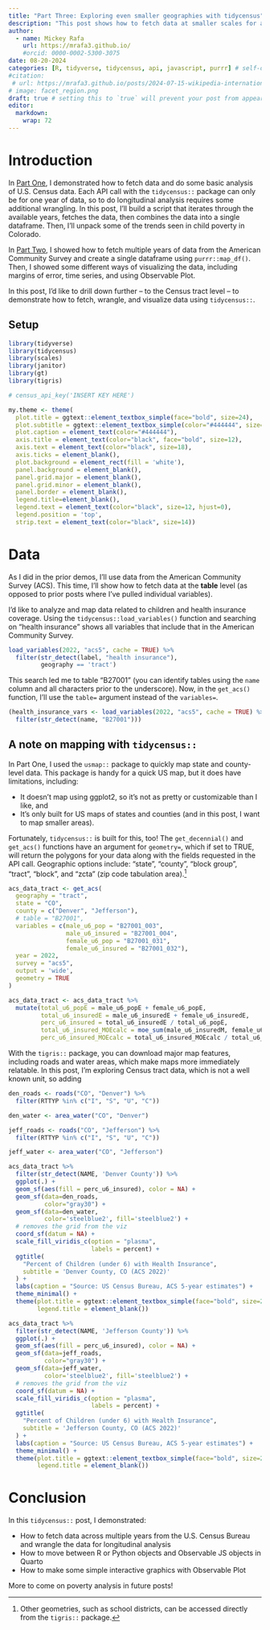 ```yaml
---
title: "Part Three: Exploring even smaller geographies with tidycensus"
description: "This post shows how to fetch data at smaller scales for analysis of Census data"
author:
  - name: Mickey Rafa
    url: https://mrafa3.github.io/
    #orcid: 0000-0002-5300-3075
date: 08-20-2024
categories: [R, tidyverse, tidycensus, api, javascript, purrr] # self-defined categories
#citation: 
 # url: https://mrafa3.github.io/posts/2024-07-15-wikipedia-international-mens-soccer/ 
# image: facet_region.png
draft: true # setting this to `true` will prevent your post from appearing on your listing page until you're ready!
editor: 
  markdown: 
    wrap: 72
---
```


# Introduction

In [Part One](https://mrafa3.github.io/posts/2024-08-13-tidycensus-exploration/), I demonstrated how to fetch data and do some basic analysis of U.S. Census data. Each API call with the `tidycensus::` package can only be for one year of data, so to do longitudinal analysis requires some additional wrangling. In this post, I'll build a script that iterates through the available years, fetches the data, then combines the data into a single dataframe. Then, I'll unpack some of the trends seen in child poverty in Colorado.

In [Part Two](https://mrafa3.github.io/posts/2024-08-20-tidycensus-exploration-pt2/), I showed how to fetch multiple years of data from the American Community Survey and create a single dataframe using `purrr::map_df()`. Then, I showed some different ways of visualizing the data, including margins of error, time series, and using Observable Plot.

In this post, I'd like to drill down further -- to the Census tract level -- to demonstrate how to fetch, wrangle, and visualize data using `tidycensus::`.

## Setup

```r
library(tidyverse)
library(tidycensus)
library(scales)
library(janitor)
library(gt)
library(tigris)

# census_api_key('INSERT KEY HERE')
```

```r
my.theme <- theme(
  plot.title = ggtext::element_textbox_simple(face="bold", size=24),
  plot.subtitle = ggtext::element_textbox_simple(color="#444444", size=14),
  plot.caption = element_text(color="#444444"),
  axis.title = element_text(color="black", face="bold", size=12), 
  axis.text = element_text(color="black", size=18), 
  axis.ticks = element_blank(), 
  plot.background = element_rect(fill = 'white'),
  panel.background = element_blank(),
  panel.grid.major = element_blank(),
  panel.grid.minor = element_blank(),
  panel.border = element_blank(), 
  legend.title=element_blank(), 
  legend.text = element_text(color="black", size=12, hjust=0),
  legend.position = 'top',
  strip.text = element_text(color="black", size=14))
```

# Data

As I did in the prior demos, I'll use data from the American Community Survey (ACS). This time, I'll show how to fetch data at the **table** level (as opposed to prior posts where I've pulled individual variables).

I'd like to analyze and map data related to children and health insurance coverage. Using the `tidycensus::load_variables()` function and searching on "health insurance" shows all variables that include that in the American Community Survey.

```r
load_variables(2022, "acs5", cache = TRUE) %>% 
  filter(str_detect(label, "health insurance"),
         geography == 'tract')
```

This search led me to table "B27001" (you can identify tables using the `name` column and all characters prior to the underscore). Now, in the `get_acs()` function, I'll use the `table=` argument instead of the `variables=`.

```r
(health_insurance_vars <- load_variables(2022, "acs5", cache = TRUE) %>% 
  filter(str_detect(name, "B27001")))
```

## A note on mapping with `tidycensus::`

In Part One, I used the `usmap::` package to quickly map state and county-level data. This package is handy for a quick US map, but it does have limitations, including:

*  It doesn't map using ggplot2, so it's not as pretty or customizable than I like, and
*  It's only built for US maps of states and counties (and in this post, I want to map smaller areas).

Fortunately, `tidycensus::` is built for this, too! The `get_decennial()` and `get_acs()` functions have an argument for `geometry=`, which if set to TRUE, will return the polygons for your data along with the fields requested in the API call. Geographic options include: "state", "county", "block group", "tract", "block", and "zcta" (zip code tabulation area).[^1]

[^1]: Other geometries, such as school districts, can be accessed directly from the `tigris::` package.

```r
acs_data_tract <- get_acs(
  geography = "tract",
  state = "CO",
  county = c("Denver", "Jefferson"),
  # table = "B27001",
  variables = c(male_u6_pop = "B27001_003", 
                male_u6_insured = "B27001_004", 
                female_u6_pop = "B27001_031", 
                female_u6_insured = "B27001_032"),
  year = 2022,
  survey = "acs5",
  output = 'wide',
  geometry = TRUE
)
```
```r
acs_data_tract <- acs_data_tract %>% 
  mutate(total_u6_popE = male_u6_popE + female_u6_popE,
         total_u6_insuredE = male_u6_insuredE + female_u6_insuredE,
         perc_u6_insured = total_u6_insuredE / total_u6_popE,
         total_u6_insured_MOEcalc = moe_sum(male_u6_insuredM, female_u6_insuredM),
         perc_u6_insured_MOEcalc = total_u6_insured_MOEcalc / total_u6_popE)
```

With the `tigris::` package, you can download major map features, including roads and water areas, which make maps more immediately relatable. In this post, I'm exploring Census tract data, which is not a well known unit, so adding 


```r
den_roads <- roads("CO", "Denver") %>% 
  filter(RTTYP %in% c("I", "S", "U", "C"))

den_water <- area_water("CO", "Denver")

jeff_roads <- roads("CO", "Jefferson") %>% 
  filter(RTTYP %in% c("I", "S", "U", "C"))

jeff_water <- area_water("CO", "Jefferson")
```



```r
acs_data_tract %>% 
  filter(str_detect(NAME, 'Denver County')) %>%
  ggplot(.) +
  geom_sf(aes(fill = perc_u6_insured), color = NA) +
  geom_sf(data=den_roads,
          color="gray30") + 
  geom_sf(data=den_water,
          color='steelblue2', fill='steelblue2') + 
  # removes the grid from the viz
  coord_sf(datum = NA) + 
  scale_fill_viridis_c(option = "plasma", 
                       labels = percent) +
  ggtitle(
    "Percent of Children (under 6) with Health Insurance",
    subtitle = 'Denver County, CO (ACS 2022)'
  ) + 
  labs(caption = "Source: US Census Bureau, ACS 5-year estimates") +
  theme_minimal() + 
  theme(plot.title = ggtext::element_textbox_simple(face="bold", size=24),
        legend.title = element_blank())
```



```r
acs_data_tract %>% 
  filter(str_detect(NAME, 'Jefferson County')) %>%
  ggplot(.) +
  geom_sf(aes(fill = perc_u6_insured), color = NA) +
  geom_sf(data=jeff_roads,
          color="gray30") + 
  geom_sf(data=jeff_water,
          color='steelblue2', fill='steelblue2') + 
  # removes the grid from the viz
  coord_sf(datum = NA) + 
  scale_fill_viridis_c(option = "plasma", 
                       labels = percent) +
  ggtitle(
    "Percent of Children (under 6) with Health Insurance",
    subtitle = 'Jefferson County, CO (ACS 2022)'
  ) + 
  labs(caption = "Source: US Census Bureau, ACS 5-year estimates") +
  theme_minimal() + 
  theme(plot.title = ggtext::element_textbox_simple(face="bold", size=22),
        legend.title = element_blank())
```





# Conclusion

In this `tidycensus::` post, I demonstrated:

-   How to fetch data across multiple years from the U.S. Census Bureau and wrangle the data for longitudinal analysis
-   How to move between R or Python objects and Observable JS objects in Quarto 
-   How to make some simple interactive graphics with Observable Plot

More to come on poverty analysis in future posts!